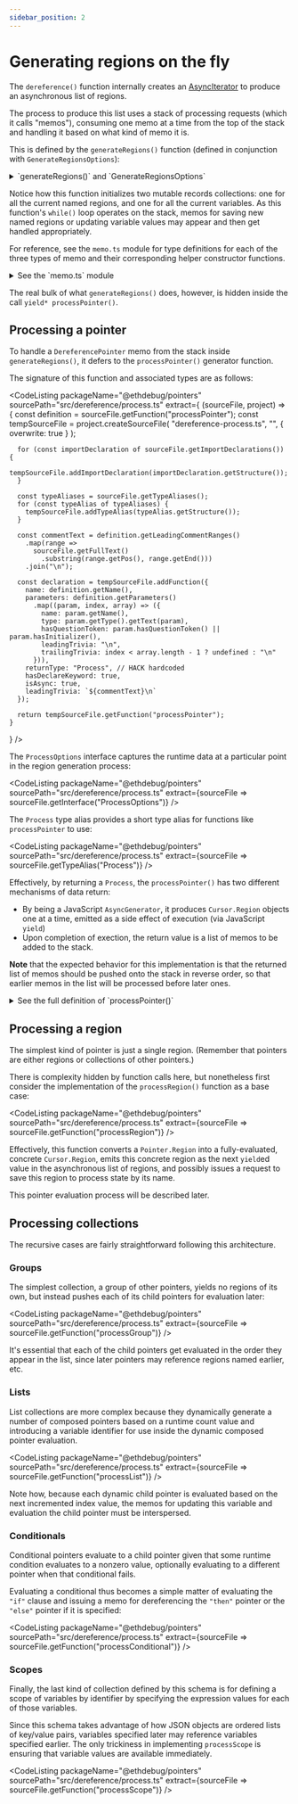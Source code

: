 ```yaml
---
sidebar_position: 2
---
```



# Generating regions on the fly

The `dereference()` function internally creates an
[AsyncIterator](https://developer.mozilla.org/en-US/docs/Web/JavaScript/Reference/Global_Objects/AsyncIterator)
to produce an asynchronous list of regions.

The process to produce this list uses a stack of processing requests (which
it calls "memos"), consuming one memo at a time from the top of the stack
and handling it based on what kind of memo it is.

This is defined by the `generateRegions()` function (defined in conjunction
with `GenerateRegionsOptions`):

<details>
<summary>`generateRegions()` and `GenerateRegionsOptions`</summary>

<CodeListing
  packageName="@ethdebug/pointers"
  sourcePath="src/dereference/generate.ts"
  extract={sourceFile => sourceFile.getInterface("GenerateRegionsOptions")}
  />

<CodeListing
  packageName="@ethdebug/pointers"
  sourcePath="src/dereference/generate.ts"
  extract={sourceFile => sourceFile.getFunction("generateRegions")}
  />
</details>

Notice how this function initializes two mutable records collections: one for
all the current named regions, and one for all the current variables. As
this function's `while()` loop operates on the stack, memos for saving new
named regions or updating variable values may appear and then get handled
appropriately.

For reference, see the `memo.ts` module for type definitions for each of the
three types of memo and their corresponding helper constructor functions.

<details>
<summary>See the `memo.ts` module</summary>

<CodeListing
  packageName="@ethdebug/pointers"
  sourcePath="src/dereference/memo.ts"
  />
</details>

The real bulk of what `generateRegions()` does, however, is hidden inside the
call `yield* processPointer()`.

## Processing a pointer

To handle a `DereferencePointer` memo from the stack inside
`generateRegions()`, it defers to the `processPointer()` generator function.

The signature of this function and associated types are as follows:

<CodeListing
  packageName="@ethdebug/pointers"
  sourcePath="src/dereference/process.ts"
  extract={
    (sourceFile, project) => {
      const definition = sourceFile.getFunction("processPointer");
      const tempSourceFile = project.createSourceFile(
        "dereference-process.ts",
        "",
        { overwrite: true }
      );

      for (const importDeclaration of sourceFile.getImportDeclarations()) {
        tempSourceFile.addImportDeclaration(importDeclaration.getStructure());
      }

      const typeAliases = sourceFile.getTypeAliases();
      for (const typeAlias of typeAliases) {
        tempSourceFile.addTypeAlias(typeAlias.getStructure());
      }

      const commentText = definition.getLeadingCommentRanges()
        .map(range =>
          sourceFile.getFullText()
            .substring(range.getPos(), range.getEnd()))
        .join("\n");

      const declaration = tempSourceFile.addFunction({
        name: definition.getName(),
        parameters: definition.getParameters()
          .map((param, index, array) => ({
            name: param.getName(),
            type: param.getType().getText(param),
            hasQuestionToken: param.hasQuestionToken() || param.hasInitializer(),
            leadingTrivia: "\n",
            trailingTrivia: index < array.length - 1 ? undefined : "\n"
          })),
        returnType: "Process", // HACK hardcoded
        hasDeclareKeyword: true,
        isAsync: true,
        leadingTrivia: `${commentText}\n`
      });

      return tempSourceFile.getFunction("processPointer");
    }
  } />

The `ProcessOptions` interface captures the runtime data at a particular
point in the region generation process:

<CodeListing
  packageName="@ethdebug/pointers"
  sourcePath="src/dereference/process.ts"
  extract={sourceFile => sourceFile.getInterface("ProcessOptions")}
  />

The `Process` type alias provides a short type alias for functions like
`processPointer` to use:

<CodeListing
  packageName="@ethdebug/pointers"
  sourcePath="src/dereference/process.ts"
  extract={sourceFile => sourceFile.getTypeAlias("Process")}
  />

Effectively, by returning a `Process`, the `processPointer()` has two
different mechanisms of data return:
- By being a JavaScript `AsyncGenerator`, it produces `Cursor.Region` objects
  one at a time, emitted as a side effect of execution (via JavaScript `yield`)
- Upon completion of exection, the return value is a list of memos to be
  added to the stack.

**Note** that the expected behavior for this implementation is that the
returned list of memos should be pushed onto the stack in reverse order,
so that earlier memos in the list will be processed before later ones.

<details>
<summary>See the full definition of `processPointer()`</summary>

<CodeListing
  packageName="@ethdebug/pointers"
  sourcePath="src/dereference/process.ts"
  extract={sourceFile => sourceFile.getFunction("processPointer")}
  />
</details>

## Processing a region

The simplest kind of pointer is just a single region. (Remember that pointers
are either regions or collections of other pointers.)

There is complexity hidden by function calls here, but nonetheless first
consider the implementation of the `processRegion()` function as a base case:

<CodeListing
  packageName="@ethdebug/pointers"
  sourcePath="src/dereference/process.ts"
  extract={sourceFile => sourceFile.getFunction("processRegion")}
  />

Effectively, this function converts a `Pointer.Region` into a
fully-evaluated, concrete `Cursor.Region`, emits this concrete region as the
next `yield`ed value in the asynchronous list of regions, and possibly issues
a request to save this region to process state by its name.

This pointer evaluation process will be described later.

## Processing collections

The recursive cases are fairly straightforward following this architecture.


### Groups

The simplest collection, a group of other pointers, yields no regions of its
own, but instead pushes each of its child pointers for evaluation later:

<CodeListing
  packageName="@ethdebug/pointers"
  sourcePath="src/dereference/process.ts"
  extract={sourceFile => sourceFile.getFunction("processGroup")}
  />

It's essential that each of the child pointers get evaluated in the order
they appear in the list, since later pointers may reference regions named
earlier, etc.

### Lists

List collections are more complex because they dynamically generate a number
of composed pointers based on a runtime count value and introducing a
variable identifier for use inside the dynamic composed pointer evaluation.

<CodeListing
  packageName="@ethdebug/pointers"
  sourcePath="src/dereference/process.ts"
  extract={sourceFile => sourceFile.getFunction("processList")}
  />

Note how, because each dynamic child pointer is evaluated based on the
next incremented index value, the memos for updating this variable and
evaluation the child pointer must be interspersed.

### Conditionals

Conditional pointers evaluate to a child pointer given that some runtime
condition evaluates to a nonzero value, optionally evaluating to a different
pointer when that conditional fails.

Evaluating a conditional thus becomes a simple matter of evaluating the
`"if"` clause and issuing a memo for dereferencing the `"then"` pointer or
the `"else"` pointer if it is specified:

<CodeListing
  packageName="@ethdebug/pointers"
  sourcePath="src/dereference/process.ts"
  extract={sourceFile => sourceFile.getFunction("processConditional")}
  />

### Scopes

Finally, the last kind of collection defined by this schema is for defining
a scope of variables by identifier by specifying the expression values for
each of those variables.

Since this schema takes advantage of how JSON objects are ordered lists of
key/value pairs, variables specified later may reference variables specified
earlier. The only trickiness in implementing `processScope` is ensuring that
variable values are available immediately.

<CodeListing
  packageName="@ethdebug/pointers"
  sourcePath="src/dereference/process.ts"
  extract={sourceFile => sourceFile.getFunction("processScope")}
  />
